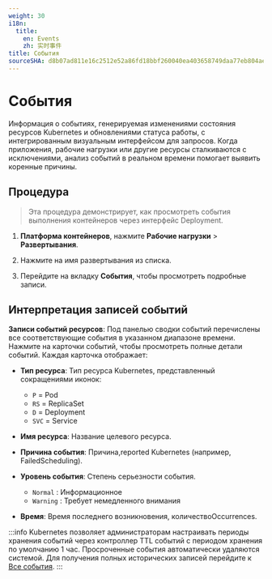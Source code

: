 ```yaml
---
weight: 30
i18n:
  title:
    en: Events
    zh: 实时事件
title: События
sourceSHA: d8b07ad811e16c2512e52a86fd18bbf260040ea403658749daa77eb804aed15a
---
```


# События

Информация о событиях, генерируемая изменениями состояния ресурсов Kubernetes и обновлениями статуса работы, с интегрированным визуальным интерфейсом для запросов. Когда приложения, рабочие нагрузки или другие ресурсы сталкиваются с исключениями, анализ событий в реальном времени помогает выявить коренные причины.

## Процедура

> Эта процедура демонстрирует, как просмотреть события выполнения контейнеров через интерфейс Deployment.

1. **Платформа контейнеров**, нажмите **Рабочие нагрузки** > **Развертывания**.

2. Нажмите на имя развертывания из списка.

3. Перейдите на вкладку **События**, чтобы просмотреть подробные записи.

## Интерпретация записей событий

**Записи событий ресурсов**: Под панелью сводки событий перечислены все соответствующие события в указанном диапазоне времени. Нажмите на карточки событий, чтобы просмотреть полные детали событий. Каждая карточка отображает:

- **Тип ресурса**: Тип ресурса Kubernetes, представленный сокращениями иконок:
  - `P` = Pod
  - `RS` = ReplicaSet
  - `D` = Deployment
  - `SVC` = Service

- **Имя ресурса**: Название целевого ресурса.

- **Причина события**: Причина,reported Kubernetes (например, FailedScheduling).

- **Уровень события**: Степень серьезности события.
  - `Normal` : Информационное
  - `Warning` : Требует немедленного внимания

- **Время**: Время последнего возникновения, количествоOccurrences.

:::info
Kubernetes позволяет администраторам настраивать периоды хранения событий через контроллер TTL событий с периодом хранения по умолчанию 1 час. Просроченные события автоматически удаляются системой. Для получения полных исторических записей перейдите к [Все события](../../observability/event/event.mdx).
:::
